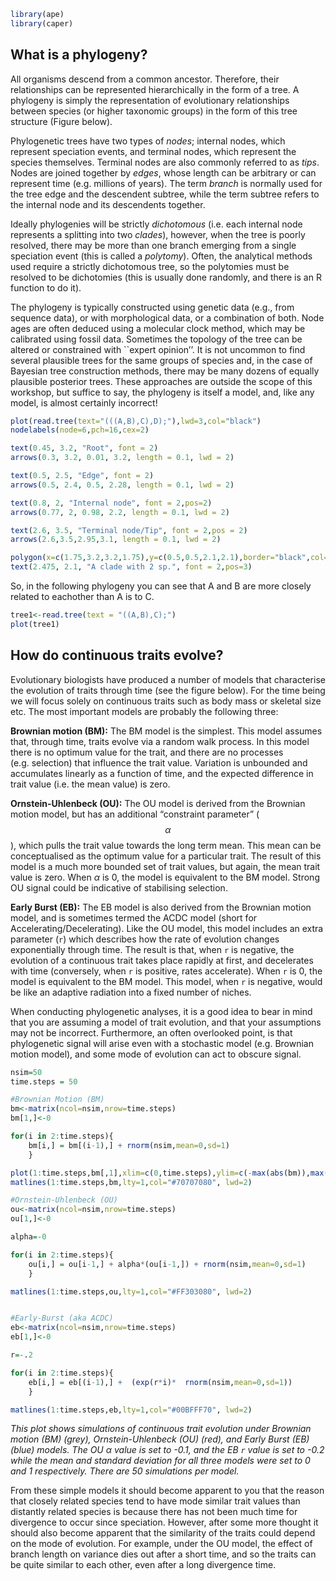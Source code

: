 <!---
1. Use standard R Markdown.
2. Headings with "##" will be automatically turned into table of contents. Therefore, for longer tutorials please use this facility.
3. Check that R studio will knit into an HTML document.
4. You can contribute the .rmd file via GitHub (https://github.com/jonesor/learn-basta), **to the master branch ONLY**. To do that you must be a collaborator on the repository (contact me with your username), or you can fork the repository and send a pull request (https://help.github.com/articles/using-pull-requests/).
5. Alternatively you can email me the *rmd file and associated files (e.g. any figures/diagrams.)
6. I will then compile the site on my computer and push it to the gh-pages branch (which is where the website lives). You could also do this, but you will need to have Jekyll and pandoc installed.
-->

```r
library(ape)
library(caper)
```

## What is a phylogeny? {#phylogeny}


All organisms descend from a common ancestor. Therefore, their relationships can be represented hierarchically in the form of a tree. A phylogeny is simply the representation of evolutionary relationships between species (or higher taxonomic groups) in the form of this tree structure (Figure below).

Phylogenetic trees have two types of *nodes*; internal nodes, which represent speciation events, and terminal nodes, which represent the species themselves. Terminal nodes are also commonly referred to as *tips*. Nodes are joined together by *edges*, whose length can be arbitrary or can represent time (e.g. millions of years). The term *branch* is normally used for the tree edge and the descendent subtree, while the term subtree refers to the internal node and its descendents together. 

Ideally phylogenies will be strictly *dichotomous* (i.e. each internal node represents a splitting into two *clades*), however, when the tree is poorly resolved, there may be more than one branch emerging from a single speciation event (this is called a *polytomy*). Often, the analytical methods used require a strictly dichotomous tree, so the polytomies must be resolved to be dichotomies (this is usually done randomly, and there is an R function to do it).

The phylogeny is typically constructed using genetic data (e.g., from sequence data), or with morphological data, or a combination of both. Node ages are often deduced using a molecular clock method, which may be calibrated using fossil data. Sometimes the topology of the tree can be altered or constrained with ``expert opinion''. It is not uncommon to find several plausible trees for the same groups of species and, in the case of Bayesian tree construction methods, there may be many dozens of equally plausible posterior trees.  These approaches are outside the scope of this workshop, but suffice to say, the phylogeny is itself a model, and, like any model, is almost certainly incorrect! 


```r

plot(read.tree(text="(((A,B),C),D);"),lwd=3,col="black")
nodelabels(node=6,pch=16,cex=2)

text(0.45, 3.2, "Root", font = 2)
arrows(0.3, 3.2, 0.01, 3.2, length = 0.1, lwd = 2)

text(0.5, 2.5, "Edge", font = 2)
arrows(0.5, 2.4, 0.5, 2.28, length = 0.1, lwd = 2)

text(0.8, 2, "Internal node", font = 2,pos=2)
arrows(0.77, 2, 0.98, 2.2, length = 0.1, lwd = 2)

text(2.6, 3.5, "Terminal node/Tip", font = 2,pos = 2)
arrows(2.6,3.5,2.95,3.1, length = 0.1, lwd = 2)

polygon(x=c(1.75,3.2,3.2,1.75),y=c(0.5,0.5,2.1,2.1),border="black",col="#7A7A7A50")
text(2.475, 2.1, "A clade with 2 sp.", font = 2,pos=3)
```


So, in the following phylogeny you can see that A and B are more closely related to eachother than A is to C.


```r
tree1<-read.tree(text = "((A,B),C);")
plot(tree1)
```

## How do continuous traits evolve? {#trait-evolution}

Evolutionary biologists have produced a number of models that characterise the evolution of traits through time (see the figure below). For the time being we will focus solely on continuous traits such as body mass or skeletal size etc. The most important models are probably the following three:

**Brownian motion (BM):** The BM model is the simplest. This model assumes that, through time, traits evolve via a random walk process. In this model there is no optimum value for the trait, and there are no processes (e.g. selection) that influence the trait value. Variation is unbounded and accumulates linearly as a function of time, and the expected difference in trait value (i.e. the mean value) is zero.

**Ornstein-Uhlenbeck (OU):** The OU model is derived from the Brownian motion model, but has an additional "constraint parameter" ($$\alpha$$), which pulls the trait value towards the long term mean. This mean can be conceptualised as the optimum value for a particular trait. The result of this model is a much more bounded set of trait values, but again, the mean trait value is zero. When $\alpha$ is 0, the model is equivalent to the BM model. Strong OU signal could be indicative of stabilising selection.

**Early Burst (EB):** The EB model is also derived from the Brownian motion model, and is sometimes termed the ACDC model (short for Accelerating/Decelerating). Like the OU model, this model includes an extra parameter (`r`) which describes how the rate of evolution changes exponentially through time. The result is that, when `r` is negative, the evolution of a continuous trait takes place rapidly at first, and decelerates with time (conversely, when `r` is positive, rates accelerate). When `r` is 0, the model is equivalent to the BM model. This model, when  `r` is negative, would be like an adaptive radiation into a fixed number of niches. 

When conducting phylogenetic analyses, it is a good idea to bear in mind that you are assuming a model of trait evolution, and that your assumptions may not be incorrect. Furthermore, an often overlooked point, is that phylogenetic signal will arise even with a stochastic model (e.g. Brownian motion model), and some mode of evolution can act to obscure signal.

```r

nsim=50
time.steps = 50

#Brownian Motion (BM)
bm<-matrix(ncol=nsim,nrow=time.steps)
bm[1,]<-0

for(i in 2:time.steps){
    bm[i,] = bm[(i-1),] + rnorm(nsim,mean=0,sd=1)    
    }

plot(1:time.steps,bm[,1],xlim=c(0,time.steps),ylim=c(-max(abs(bm)),max(abs(bm))),type="n",xlab="Time",ylab="Trait value",bty="n")
matlines(1:time.steps,bm,lty=1,col="#70707080", lwd=2)

#Ornstein-Uhlenbeck (OU)
ou<-matrix(ncol=nsim,nrow=time.steps)
ou[1,]<-0

alpha=-0

for(i in 2:time.steps){
    ou[i,] = ou[i-1,] + alpha*(ou[i-1,]) + rnorm(nsim,mean=0,sd=1) 
    }

matlines(1:time.steps,ou,lty=1,col="#FF303080", lwd=2)


#Early-Burst (aka ACDC)
eb<-matrix(ncol=nsim,nrow=time.steps)
eb[1,]<-0

r=-.2

for(i in 2:time.steps){
    eb[i,] = eb[(i-1),] +  (exp(r*i)*  rnorm(nsim,mean=0,sd=1))
    }

matlines(1:time.steps,eb,lty=1,col="#00BFFF70", lwd=2)
```


*This plot shows simulations of continuous trait evolution under Brownian motion (BM) (grey), Ornstein-Uhlenbeck (OU) (red), and Early Burst (EB) (blue) models. The OU $\alpha$ value is set to -0.1, and the EB `r` value is set to -0.2 while the mean and standard deviation for all three models were set to 0 and 1 respectively. There are 50 simulations per model.*

From these simple models it should become apparent to you that the reason that closely related species tend to have mode similar trait values than distantly related species is because there has not been much time for divergence to occur since speciation. However, after some more thought it should also become apparent that the similarity of the traits could depend on the mode of evolution. For example, under the OU model, the effect of branch length on variance dies out after a short time, and so the traits can be quite similar to each other, even after a long divergence time.


